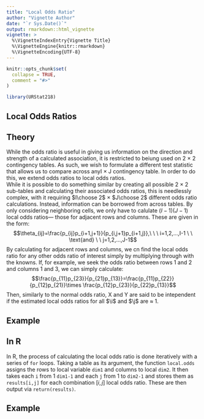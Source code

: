 ```yaml
---
title: "Local Odds Ratio"
author: "Vignette Author"
date: "`r Sys.Date()`"
output: rmarkdown::html_vignette
vignette: >
  %\VignetteIndexEntry{Vignette Title}
  %\VignetteEngine{knitr::rmarkdown}
  %\VignetteEncoding{UTF-8}
---
```


```r
knitr::opts_chunk$set(
  collapse = TRUE,
  comment = "#>"
)
```

```r
library(URStat218)
```

## Local Odds Ratios

## Theory
While the odds ratio is useful in giving us information on the direction and strength of a calculated association, it is restricted to beiung used on 2 $\times$ 2 contingency tables. As such, we wish to formulate a different test statistic that allows us to compare across anyI $\times$ J contingency table. In order to do this, we extend odds ratios to local odds ratios.  
While it is possible to do something similar by creating all possible 2 $\times$ 2 sub-tables and calculating their associated odds ratios, this is needlessly complex, with it requiring $I\choose 2$ $\times$ $J\choose 2$ different odds ratio calculations. Instead, information can be borrowed from across tables. By only considering neighboring cells, we only have to calulate $(I-1)(J-1)$ local odds ratios--- those for adjacent rows and columns. These are given in the form:
$$\theta_{ij}=\frac{p_{ij}p_{i+1,j+1}}{p_{i,j+1}p_{i+1,j}},\ \ \ i=1,2,...,I-1 \ \ \text{and} \ \   j=1,2,...,J-1$$
By calculating for adjacent rows and columns, we cn find the local odds ratio for any other odds ratio of interest simply by multiplying through with the knowns. If, for example, we seek the odds ratio between rows 1 and 2 and columns 1 and 3, we can simply calculate:
$$\frac{p_{11}p_{23}}{p_{21}p_{13}}=\frac{p_{11}p_{22}}{p_{12}p_{21}}\times \frac{p_{12}p_{23}}{p_{22}p_{13}}$$
Then, similarly to the normal odds ratio, X and Y are said to be intependent if the estimated local odds ratios for all $\i$ and $\j$ are $\approx$ 1.

## Example






## In R
In R, the process of calculating the local odds ratio is done iteratively with a series of `for` loops. Taking a table as its argument, the function `local.odds` assigns the rows to local variable `dim1` and columns to local `dim2`. It then takes each `i` from 1 `dim1-1` and each `j` from 1 to `dim2-1` and stores them as `results[i,j]` for each combination $[i,j]$ local odds ratio. These are then output via `return(results)`.



## Example




